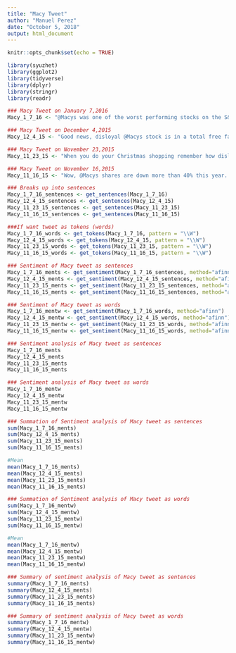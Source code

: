 ---
title: "Macy Tweet"
author: "Manuel Perez"
date: "October 5, 2018"
output: html_document
---

```{r setup, include=FALSE}
knitr::opts_chunk$set(echo = TRUE)
```

```{r}
library(syuzhet)
library(ggplot2)
library(tidyverse)
library(dplyr)
library(stringr)
library(readr)
```

```{r}
### Macy Tweet on January 7,2016
Macy_1_7_16 <- "@Macys was one of the worst performing stocks on the S&P last year, plunging 46%. Very disloyal company. Another win for Trump! Boycott."
```

```{r}
### Macy Tweet on December 4,2015
Macy_12_4_15 <- "Good news, disloyal @Macys stock is in a total free fall. Don't shop there for Christmas!"
```

```{r}
### Macy Tweet on November 23,2015
Macy_11_23_15 <- "When you do your Christmas shopping remember how disloyal @Macys was to the subject of illegal immigration. #BoycottMacys #DumpMacys"
```

```{r}
### Macy Tweet on November 16,2015
Macy_11_16_15 <- "Wow, @Macys shares are down more than 40% this year. I never knew my ties & shirts not being sold there would have such a big impact!"
```

```{r}
### Breaks up into sentences
Macy_1_7_16_sentences <- get_sentences(Macy_1_7_16)
Macy_12_4_15_sentences <- get_sentences(Macy_12_4_15)
Macy_11_23_15_sentences <- get_sentences(Macy_11_23_15)
Macy_11_16_15_sentences <- get_sentences(Macy_11_16_15)
```

```{r}
###If want tweet as tokens (words)
Macy_1_7_16_words <- get_tokens(Macy_1_7_16, pattern = "\\W")
Macy_12_4_15_words <- get_tokens(Macy_12_4_15, pattern = "\\W")
Macy_11_23_15_words <- get_tokens(Macy_11_23_15, pattern = "\\W")
Macy_11_16_15_words <- get_tokens(Macy_11_16_15, pattern = "\\W")
```

```{r}
### Sentiment of Macy tweet as sentences
Macy_1_7_16_ments <- get_sentiment(Macy_1_7_16_sentences, method="afinn")
Macy_12_4_15_ments <- get_sentiment(Macy_12_4_15_sentences, method="afinn")
Macy_11_23_15_ments <- get_sentiment(Macy_11_23_15_sentences, method="afinn")
Macy_11_16_15_ments <- get_sentiment(Macy_11_16_15_sentences, method="afinn")
```

```{r}
### Sentiment of Macy tweet as words
Macy_1_7_16_mentw <- get_sentiment(Macy_1_7_16_words, method="afinn")
Macy_12_4_15_mentw <- get_sentiment(Macy_12_4_15_words, method="afinn")
Macy_11_23_15_mentw <- get_sentiment(Macy_11_23_15_words, method="afinn")
Macy_11_16_15_mentw <- get_sentiment(Macy_11_16_15_words, method="afinn")
```

```{r}
### Sentiment analysis of Macy tweet as sentences
Macy_1_7_16_ments
Macy_12_4_15_ments
Macy_11_23_15_ments
Macy_11_16_15_ments
```

```{r}
### Sentiment analysis of Macy tweet as words
Macy_1_7_16_mentw
Macy_12_4_15_mentw
Macy_11_23_15_mentw
Macy_11_16_15_mentw
```

```{r}
### Summation of Sentiment analysis of Macy tweet as sentences
sum(Macy_1_7_16_ments)
sum(Macy_12_4_15_ments)
sum(Macy_11_23_15_ments)
sum(Macy_11_16_15_ments)

#Mean
mean(Macy_1_7_16_ments)
mean(Macy_12_4_15_ments)
mean(Macy_11_23_15_ments)
mean(Macy_11_16_15_ments)
```

```{r}
### Summation of Sentiment analysis of Macy tweet as words
sum(Macy_1_7_16_mentw)
sum(Macy_12_4_15_mentw)
sum(Macy_11_23_15_mentw)
sum(Macy_11_16_15_mentw)

#Mean
mean(Macy_1_7_16_mentw)
mean(Macy_12_4_15_mentw)
mean(Macy_11_23_15_mentw)
mean(Macy_11_16_15_mentw)
```

```{r}
### Summary of sentiment analysis of Macy tweet as sentences
summary(Macy_1_7_16_ments)
summary(Macy_12_4_15_ments)
summary(Macy_11_23_15_ments)
summary(Macy_11_16_15_ments)
```

```{r}
### Summary of sentiment analysis of Macy tweet as words
summary(Macy_1_7_16_mentw)
summary(Macy_12_4_15_mentw)
summary(Macy_11_23_15_mentw)
summary(Macy_11_16_15_mentw)
```

